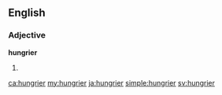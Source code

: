 ==English==

===Adjective===
'''hungrier'''

# {{en-comparative of|hungry}}

[[ca:hungrier]]
[[my:hungrier]]
[[ja:hungrier]]
[[simple:hungrier]]
[[sv:hungrier]]
